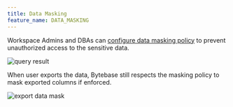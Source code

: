 ```yaml
---
title: Data Masking
feature_name: DATA_MASKING
---
```


Workspace Admins and DBAs can [configure data masking policy](/docs/security/data-masking/overview) to prevent
unauthorized access to the sensitive data.

![query result](/content/docs/sql-editor/mask-data.webp)

When user exports the data, Bytebase still respects the masking policy to mask exported columns if enforced.

![export data mask](/content/docs/sql-editor/export-data-mask.webp)
